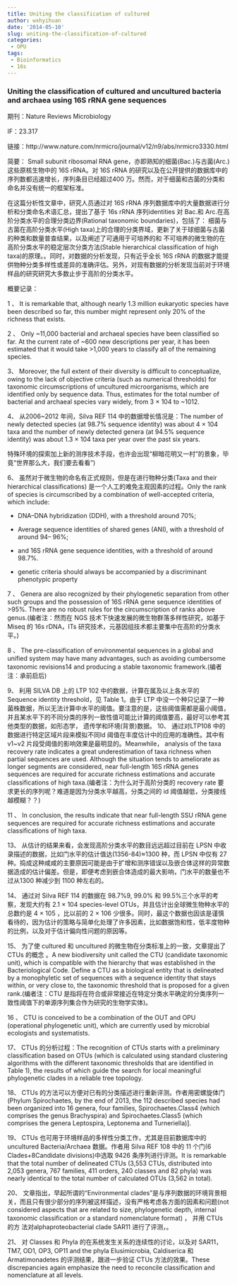 ```yaml
---
title: Uniting the classification of cultured
author: wxhyihuan
date: '2014-05-10'
slug: uniting-the-classification-of-cultured
categories:
 - OPU
tags:
 - Bioinformatics
 - 16s
---
```


### Uniting the classification of cultured and uncultured bacteria and archaea using 16S rRNA gene sequences

期刊：Nature Reviews Microbiology 

IF：23.317

链接：http://www.nature.com/nrmicro/journal/v12/n9/abs/nrmicro3330.html

简要：
Small subunit ribosomal RNA gene，亦即熟知的细菌(Bac.)与古菌(Arc.)这些原核生物中的 16S rRNA。对 16S rRNA 的研究以及在公开提供的数据库中的序列数都迅速增长，序列条目已经超过400 万。然而，对于细菌和古菌的分类和命名并没有统一的框架标准。

在这篇分析性文章中，研究人员通过对 16S rRNA 序列数据库中的大量数据进行分析和分类命名术语汇总，提出了基于 16s rRNA 序列identities 对 Bac.和 Arc.在高阶分类水平的合理分类边界(Rational taxonomic boundaries)，包括了： 细菌与古菌在高阶分类水平(High taxa)上的合理的分类界域，更新了关于球细菌与古菌的种类和数量普查结果，以及阐述了可通用于可培养的和
不可培养的微生物的在高阶分类水平的稳定层次分类方法(Stable hierarchical classification of high taxa)的原理。。同时，对数据的分析发现，只有近乎全长 16S rRNA 的数据才能提供物种分类多样性或差异的准确评估。另外，对现有数据的分析发现当前对于环境样品的研究研究大多数止步于高阶的分类水平。

概要记录：

1 、 It is remarkable that, although nearly 1.3 million eukaryotic species have been described so far, this number might represent only 20% of the richness that exists.

2 、 Only ~11,000 bacterial and archaeal species have been classified so far. At the current rate of ~600 new descriptions per year, it has been estimated that it would take >1,000 years to classify all of the remaining species.

3、 Moreover, the full extent of their diversity is difficult to conceptualize, owing to the lack of objective criteria (such as numerical thresholds) for taxonomic circumscriptions of uncultured microorganisms, which are identified only by sequence data. Thus, estimates for the total number of bacterial and archaeal species vary widely, from 3 × 104 to ~1012.

4、 从2006~2012 年间，Silva REF 114 中的数据增长情况是：The number of newly detected species (at 98.7% sequence identity) was about 4 × 104 taxa and the number of newly detected genera (at 94.5% sequence identity) was about 1.3 × 104 taxa per year over the past six years.
 
特殊环境的探索加上新的测序技术手段，也许会出现“柳暗花明又一村”的景象，毕竟“世界那么大，我们要去看看”)

6、 虽然对于微生物的命名有正式规则，但是在进行物种分类(Taxa and their hierarchical classifications) 是一个人工的难免主观因素的过程。Only the rank of species is circumscribed by a combination of well-accepted criteria, which include:

- DNA–DNA hybridization (DDH), with a threshold around 70%;

- Average sequence identities of shared genes (ANI), with a threshold of around 94– 96%;

- and 16S rRNA gene sequence identities, with a threshold of around 98.7%.

- genetic criteria should always be accompanied by a discriminant phenotypic property

7 、 Genera are also recognized by their phylogenetic separation from other such groups and the possession of 16S rRNA gene sequence identities of >95%. There are no robust rules for the circumscription of ranks above genus.(编者注：然而在 NGS 技术下快速发展的微生物群落多样性研究，如基于 Miseq 的 16s rDNA，ITs 研究技术，元基因组技术都主要集中在高阶的分类水平。)

8 、 The pre-classification of environmental sequences in a global and unified system may have many advantages, such as avoiding cumbersome taxonomic revisions14 and producing a stable taxonomic framework.(编者注：承前启后)

9、 利用 SILVA DB 上的 LTP 102 中的数据，计算在属及以上各水平的 Sequence identity threshold，见 Table 1。由于 LTP 中没一个种只记录了一种菌株数据，所以无法计算中水平的阈值。要注意的是，这些阈值需都是最小阈值，并且某水平下的不同分类的序列一致性值可能比计算的阈值要高，最好可以参考其他类型的数据，如形态学， 遗传学和环境(背景)数据。
10、 通过对LTP108 中的数据进行特定区域片段来模拟不同Id 阈值在丰度估计中的应用的准确性。其中有 v1~v2 片段受阈值的影响效果是最明显的。Meanwhile， analysis of the taxa recovery rate indicates a great underestimation of taxa richness when partial sequences are used. Although the situation tends to ameliorate as longer segments are considered, near full-length 16S rRNA genes sequences are required for accurate richness estimations and accurate classifications of high taxa.(编者注：为什么对于高阶分类的 recovery rate 要求更长的序列呢？难道是因为分类水平越高，分类之间的 id 阈值越低，分类接线越模糊？？)

11 、 In conclusion, the results indicate that near full-length SSU rRNA gene sequences are required for accurate richness estimations and accurate classifications of high taxa.
 
13、 从估计的结果来看，会发现高阶分类水平的数目远远超过目前在 LPSN 中收录描述的数据，比如门水平的估计值达(1356-84)≈1300 种，而 LPSN 中仅有 27 种。捣成这种咸咸的主要原因可能是由于扩增和测序错误以及嵌合体这样的异常数据造成的估计偏差。但是，即便考虑到嵌合体造成的最大影响，门水平的数量也不过从1300 种减少到 1100 种左右的。

14、 通过对 Silva REF 114 的数据在 98.7%9, 99.0% 和 99.5%三个水平的考察，发现大约有 2.1 × 104 species-level OTUs，并且估计出全球微生物种水平的总数约是 4 × 105 ，比以前的 2 × 106 少很多。同时，最这个数据也因该是谨慎看待的，因为估计的策略与简单化处理了许多因素，比如数据饱和性，低丰度物种的比例，以及对于估计偏向性问题的原因等。

15、 为了使 cultured 和 uncultured 的微生物在分类标准上的一致，文章提出了CTUs 的概念 。A new biodiversity unit called the CTU (candidate taxonomic unit), which is compatible with the hierarchy that was established in the Bacteriological Code. Define a CTU as a biological entity that is delineated by a monophyletic set of sequences with a sequence identity that stays within, or very close to, the taxonomic threshold that is proposed for a given rank.(编者注：CTU 是指将在符合或非常接近在特定分类水平确定的分类序列一致性阈值下的单源序列集合作为研究的生物学实体)。

16 、 CTU is conceived to be a combination of the OUT and OPU (operational phylogenetic unit), which are currently used by microbial ecologists and systematists.

17、 CTUs 的分析过程：The recognition of CTUs starts with a preliminary classification based on OTUs (which is calculated using standard clustering algorithms with the different taxonomic thresholds that are identified in Table 1), the results of which guide the search for local meaningful phylogenetic clades in a reliable tree topology.

18、 CTUs 的方法可以方便对已有的分类描述进行重新评测。作者用密螺旋体门(Phylum Spirochaetes, by the end
of 2013, the 112 described species had been organized into 16 genera, four families,
Spirochaetes.Class4 (which comprises the genus Brachyspira) and Spirochaetes.Class5 (which comprises the genera Leptospira, Leptonema and Turneriella)].

19、 CTUs 也可用于环境样品的多样性分类工作，尤其是目前数据库中的uncultured Bacteria/Archaea 数据。作者用 Silva REF 108 中的 11 个门(6 Clades+8Candidate divisions)中选取 9426 条序列进行评测。It is remarkable that the total number of delineated CTUs (3,553 CTUs, distributed into 2,053 genera, 767 families, 411 orders, 240 classes and 82 phyla) was nearly identical to the total number of calculated OTUs (3,562 in total).

20、	文章指出，早起所谓的“Environmental clades”是与序列数据的环境背景相关，而且只有很少部分的序列被这样描述，没有严格考虑各方面的因素和问题(not considered aspects that are related to size, phylogenetic depth, internal taxonomic classification or a standard nomenclature format) ， 并用 CTUs 的方 法对alphaproteobacterial clade SAR11 进行了评测，。

21、 对 Classes 和 Phyla 的在系统发生关系的连续性的讨论，以及对 SAR11，TM7, OD1, OP3, OP11 and the phyla Elusimicrobia, Caldiserica 和 Armatimonadetes 的评测结果，跟进一步验证 CTUs 方法的效果。These discrepancies again emphasize the need to reconcile classification and nomenclature at all levels.
